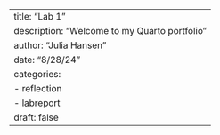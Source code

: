 ---
title: "Lab 1"
description: "Welcome to my Quarto portfolio"
author: "Julia Hansen"
date: "8/28/24"
categories:
  - reflection
  - labreport
draft: false
---
